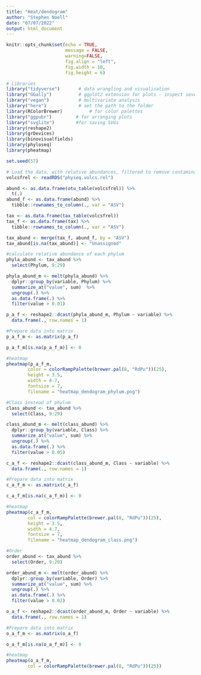 ---
title: "Heat/dendogram"
author: "Stephen Noell"
date: "07/07/2022"
output: html_document
---

```{r setup, include=FALSE}
knitr::opts_chunk$set(echo = TRUE,
                      message = FALSE, 
                      warning=FALSE,
                      fig.align = "left",
                      fig.width = 10,
                      fig.height = 6)
```


```{r Libraries and seed}

# Libraries
library("tidyverse")       # data wrangling and visualisation   
library("GGally")          # ggplot2 extension for plots - inspect several plots together
library("vegan")           # multivariate analysis
library("here")            # set the path to the folder 
library(RColorBrewer)          # for color palettes
library("ggpubr")         # for arranging plots
library("svglite")        #for saving SVGs
library(reshape2)
library(grDevices)
library(binovisualfields)
library(phyloseq)
library(pheatmap)

set.seed(57)
```


```{r}
# Load the data, with relative abundances, filtered to remove contaminants
volcsfrel <- readRDS("physeq.volcs.rel")

abund <- as.data.frame(otu_table(volcsfrel)) %>%
  t(.)
abund_f <- as.data.frame(abund) %>%
  tibble::rownames_to_column(., var = "ASV")

tax <- as.data.frame(tax_table(volcsfrel))
tax_f <- as.data.frame(tax) %>%
  tibble::rownames_to_column(., var = "ASV")

tax_abund <- merge(tax_f, abund_f, by = "ASV")
tax_abund[is.na(tax_abund)] <- "Unassigned"

```

```{r}

#calculate relative abundance of each phylum
phyla_abund <- tax_abund %>%
  select(Phylum, 9:29)

phyla_abund_m <- melt(phyla_abund) %>%
  dplyr::group_by(variable, Phylum) %>%
  summarize_at("value", sum)  %>%
  ungroup(.) %>%
  as.data.frame(.) %>%
  filter(value > 0.01)

p_a_f <- reshape2::dcast(phyla_abund_m, Phylum ~ variable) %>%
  data.frame(., row.names = 1)

#Prepare data into matrix
p_a_f_m <- as.matrix(p_a_f)

p_a_f_m[is.na(p_a_f_m)] <- 0

#heatmap
pheatmap(p_a_f_m,
        color = colorRampPalette(brewer.pal(8, "RdPu"))(25),
        height = 3.5, 
        width = 4.7,
        fontsize = 7,
        filename = "heatmap_dendogram_phylum.png")

```


```{r}
#Class instead of phylum
class_abund <- tax_abund %>%
  select(Class, 9:29)

class_abund_m <- melt(class_abund) %>%
  dplyr::group_by(variable, Class) %>%
  summarize_at("value", sum) %>%
  ungroup(.) %>%
  as.data.frame(.) %>%
  filter(value > 0.05)

c_a_f <- reshape2::dcast(class_abund_m, Class ~ variable) %>%
  data.frame(., row.names = 1)

#Prepare data into matrix
c_a_f_m <- as.matrix(c_a_f)

c_a_f_m[is.na(c_a_f_m)] <- 0

#heatmap
pheatmap(c_a_f_m,
        col = colorRampPalette(brewer.pal(8, "RdPu"))(25),
        height = 3.5, 
        width = 4.7,
        fontsize = 7,
        filename = "heatmap_dendogram_class.png")

```

```{r}
#Order
order_abund <- tax_abund %>%
  select(Order, 9:29)

order_abund_m <- melt(order_abund) %>%
  dplyr::group_by(variable, Order) %>%
  summarize_at("value", sum) %>%
  ungroup(.) %>%
  as.data.frame(.) %>%
  filter(value > 0.02)

o_a_f <- reshape2::dcast(order_abund_m, Order ~ variable) %>%
  data.frame(., row.names = 1)

#Prepare data into matrix
o_a_f_m <- as.matrix(o_a_f)

o_a_f_m[is.na(o_a_f_m)] <- 0

#heatmap
pheatmap(o_a_f_m,
        col = colorRampPalette(brewer.pal(8, "RdPu"))(25))
```